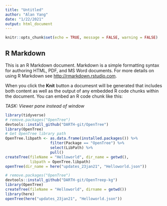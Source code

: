 ---
title: "Untitled"
author: "Alan Yang"
date: "1/22/2021"
output: html_document
---

```{r setup, include=FALSE}
knitr::opts_chunk$set(echo = TRUE, message = FALSE, warning = FALSE)
```

## R Markdown

This is an R Markdown document. Markdown is a simple formatting syntax for authoring HTML, PDF, and MS Word documents. For more details on using R Markdown see <http://rmarkdown.rstudio.com>.

When you click the **Knit** button a documesnt will be generated that includes both content as well as the output of any embedded R code chunks within the document. You can embed an R code chunk like this:

*TASK: Viewer pane instead of window*

```{r,}
library(tidyverse)
# remove.packages("OpenTree")
devtools::install_github("DARTH-git/OpenTree")
library(OpenTree)
# Get OpenTree library path
OpenTree.libpath <- as.data.frame(installed.packages()) %>% 
                    filter(Package == "OpenTree") %>%
                    select(LibPath) %>%
                    pull()
createTree(fileName = "Helloworld", dir_name = getwd(), 
           libpath = OpenTree.libpath)
openTree(dir_name = here("updates_23jan21", "Helloworld.json"))
```

```{r,}
# remove.packages("OpenTree")
devtools::install_github("DARTH-git/OpenTreep-kg")
library(OpenTree)
createTree(fileName = "Helloworld", dirname = getwd())
library(here)
openTree(here("updates_23jan21", "Helloworld.json"))
```

